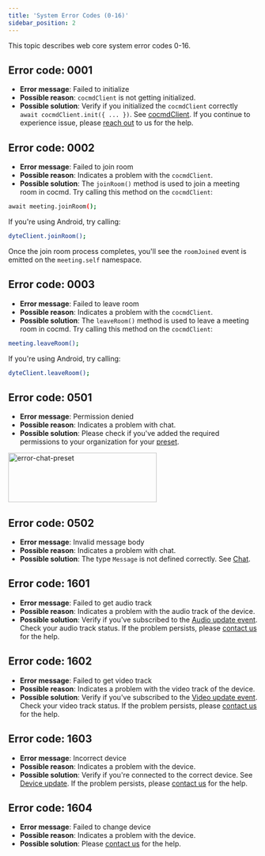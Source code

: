```yaml
---
title: 'System Error Codes (0-16)'
sidebar_position: 2
---
```


This topic describes web core system error codes 0-16.

## Error code: 0001

- **Error message**: Failed to initialize
- **Possible reason**: `cocmdClient` is not getting initialized.
- **Possible solution**: Verify if you initialized the `cocmdClient` correctly `await cocmdClient.init({ ... })`. See [cocmdClient](/web-core/reference/cocmdClient). If you continue to experience issue, please [reach out](https://cocmd.ai/contact) to us for the help.

## Error code: 0002

- **Error message**: Failed to join room
- **Possible reason**: Indicates a problem with the `cocmdClient`.
- **Possible solution**: The `joinRoom()` method is used to join a meeting room in cocmd. Try calling this method on the `cocmdClient`:

```bash
await meeting.joinRoom();
```

If you're using Android, try calling:

```bash
dyteClient.joinRoom();
```

Once the join room process completes, you'll see the `roomJoined` event is emitted on the `meeting.self` namespace.

## Error code: 0003

- **Error message**: Failed to leave room
- **Possible reason**: Indicates a problem with the `cocmdClient`.
- **Possible solution**: The `leaveRoom()` method is used to leave a meeting room in cocmd. Try calling this method on the `cocmdClient`:

```bash
meeting.leaveRoom();
```

If you're using Android, try calling:

```bash
dyteClient.leaveRoom();
```

## Error code: 0501

- **Error message**: Permission denied
- **Possible reason**: Indicates a problem with chat.
- **Possible solution**: Please check if you've added the required permissions to your organization for your [preset](https://dev.cocmd.ai/).

<img
  src="/static/errorcodes/chat-perms.png"
  width="300"
  height="100"
  alt="error-chat-preset"
  className="errorcode-chat-perms-preset"
/>

## Error code: 0502

- **Error message**: Invalid message body
- **Possible reason**: Indicates a problem with chat.
- **Possible solution**: The type `Message` is not defined correctly. See [Chat](/web-core/chat/introduction).

## Error code: 1601

- **Error message**: Failed to get audio track
- **Possible reason**: Indicates a problem with the audio track of the device.
- **Possible solution**: Verify if you've subscribed to the [Audio update event](/web-core/local-user/events#audio-update). Check your audio track status. If the problem persists, please [contact us](https://cocmd.ai/contact) for the help.

## Error code: 1602

- **Error message**: Failed to get video track
- **Possible reason**: Indicates a problem with the video track of the device.
- **Possible solution**: Verify if you've subscribed to the [Video update event](/web-core/local-user/events#video-update). Check your video track status. If the problem persists, please [contact us](https://cocmd.ai/contact) for the help.

## Error code: 1603

- **Error message**: Incorrect device
- **Possible reason**: Indicates a problem with the device.
- **Possible solution**: Verify if you're connected to the correct device. See [Device update](/web-core/local-user/events#device-update). If the problem persists, please [contact us](https://cocmd.ai/contact) for the help.

## Error code: 1604

- **Error message**: Failed to change device
- **Possible reason**: Indicates a problem with the device.
- **Possible solution**: Please [contact us](https://cocmd.ai/contact) for the help.
